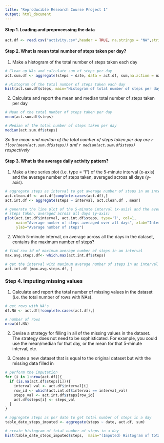 ```yaml
---
title: "Reproducible Research Course Project 1"
output: html_document
---
```


#### Step 1. Loading and preprocessing the data

```r
act.df <- read.csv("activity.csv",header = TRUE, na.strings = "NA",stringsAsFactors = FALSE)
```

#### Step 2. What is mean total number of steps taken per day?
1. Make a histogram of the total number of steps taken each day 

```r
# Clean up NAs and calculate sum of steps per day
act.sum.df <- aggregate(steps ~ date, data = act.df, sum,na.action = na.omit)

# Histogram of the total number of steps taken each day
hist(act.sum.df$steps, main="Histogram of total number of steps per day", xlab="Total number of steps per day")
```
2. Calculate and report the mean and median total number of steps taken per day

```r
# Mean of the total number of steps taken per day
mean(act.sum.df$steps)

# Median of the total number of steps taken per day
median(act.sum.df$steps)
```
*So the mean and median of the total number of steps taken per day are `r floor(mean(act.sum.df$steps))` and `r median(act.sum.df$steps)` respectively*

#### Step 3. What is the average daily activity pattern?
1. Make a time series plot (i.e. type = “l”) of the 5-minute interval (x-axis) and the average number of steps taken, averaged across all days (y-axis).


```r
# aggregate steps as interval to get average number of steps in an interval across all days
act.clean.df <- act.df[complete.cases(act.df),]
act.int.df <- aggregate(steps ~ interval, act.clean.df , mean)

# generate the line plot of the 5-minute interval (x-axis) and the average number of 
# steps taken, averaged across all days (y-axis)
plot(act.int.df$interval, act.int.df$steps, type='l', col=1, 
     main="Average number of steps averaged over all days", xlab="Interval", 
     ylab="Average number of steps")
```

2. Which 5-minute interval, on average across all the days in the dataset, contains the maximum number of steps?

```r
# find row id of maximum average number of steps in an interval
max.avg.steps.df<- which.max(act.int.df$steps)

# get the interval with maximum average number of steps in an interval
act.int.df [max.avg.steps.df, ]
```

### Step 4. Imputing missing values

1. Calculate and report the total number of missing values in the dataset (i.e. the total number of rows with NAs).

```r
# get rows with NA's
df.NA <- act.df[!complete.cases(act.df),]

# number of rows
nrow(df.NA)
```
2. Devise a strategy for filling in all of the missing values in the dataset. The strategy does not need to be sophisticated. For example, you could use the mean/median for that day, or the mean for that 5-minute interval, etc.

3. Create a new dataset that is equal to the original dataset but with the missing data filled in

```r
# perform the imputation
for (i in 1:nrow(act.df)){
  if (is.na(act.df$steps[i])){
    interval_val <- act.df$interval[i]
    row_id <- which(act.int.df$interval == interval_val)
    steps_val <- act.int.df$steps[row_id]
    act.df$steps[i] <- steps_val
  }
}

# aggregate steps as per date to get total number of steps in a day
table_date_steps_imputed <- aggregate(steps ~ date, act.df, sum)

# create histogram of total number of steps in a day
hist(table_date_steps_imputed$steps,  main="(Imputed) Histogram of total number of steps per day", xlab="Total number of steps in a day")
```

